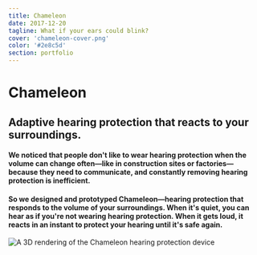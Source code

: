 ```yaml
---
title: Chameleon
date: 2017-12-20
tagline: What if your ears could blink?
cover: 'chameleon-cover.png'
color: '#2e8c5d'
section: portfolio
---
```


# Chameleon

<div class="tldr" markdown="`1`">

## Adaptive hearing protection that reacts to your surroundings.

#### We noticed that people don't like to wear hearing protection when the volume can change often—like in construction sites or factories—because they need to communicate, and constantly removing hearing protection is inefficient.

#### So we designed and prototyped Chameleon—hearing protection that responds to the volume of your surroundings. When it's quiet, you can hear as if you're not wearing hearing protection. When it gets loud, it reacts in an instant to protect your hearing until it's safe again.


<div class="cover-image vertical">

![A 3D rendering of the Chameleon hearing protection device](../../images/portfolio/cover/chameleon-cover.png)
</div>

</div>

<!-- ## Problem

We surveyed and interviewed people who work in construction, manufacturing, and live music production[^1] about their hearing protection use. A vast majority answered that while they know they should wear, protection they often don't. When asked why, they said they often needed to talk at work, and it's tedious to constantly remove hearing protection and put it back on.

## Requirements 

Based on our research insights, we came up with a number of areas our device should excel in. We then turned them into engineering functional requirements and metrics.

**Attenuation:** Must protect the wearer from potentially damaging sound.

**Communication:** Should allow communication when there is no damaging sound.

**Comfort:** Should be comfortable to wear for a full work day.

**Cost:** Should be reasonably priced relative to other products in the space.

**Durability:** Should withstand daily use in a rugged environment, and consume minimal power.

**Measurement:** Should accurately measure the noise level, and conform to ANSI standards.

## User Stories

I started to draw up flows and storyboards for the ideal use of the device. Storyboards helped identify different use scenarios (who's talking? who's making the noise?), and functions we had initially overlooked (like override buttons to preemptively close the device), but a user flow was not very helpful, since the primary goal is to not interfere with the wearer's work. Any user flow was a straight line from the beginning off the day to the end. 

We found that the user story: "As a worker, I want to protect my hearing and still be able to communicate when working" helped us focus in during development.


## Prototypes
### Full Prototype Mk. 1
Over the next couple months we worked on the electrical and software systems, as well as testing different ways to dynamically attenuate. Our first system prototype was a retrofit on an existing ear-cup, and was used to test the measurement, control logic and mechanical components of the system. 

<figure class='folio_image video' id='first-proto-video'>
	<iframe src="https://www.youtube.com/embed/yUvlpVK7ays?loop=1" frameborder="0" loop="1" webkitallowfullscreen mozallowfullscreen allowfullscreen></iframe>
	<figcaption>The first prototype</figcaption>
</figure>

Though a good proof-of-concept, this prototype was too slow, and too noisy for what we needed to do with it. We also noticed when testing it that long hair tended to get caught in the disk—definitely not ideal.

### Full Prototype Mk. 2

I spent the next 4 months working on all aspects of the design: electronics, embedded code, mechanical and acoustics.

After a few dozen smaller scale prototypes to test each part of the system independently, we finally had a working full-system prototype.

![The final 3D printed prototype, with Teensy controller enclosure.](../../images/portfolio/chameleon/finished-prototype.jpg)

## Pitch and Demo

We showcased our prototype at the Systems Design Engineering Symposium where we won People's Choice award. We also won the Norman Esch Entrepreneurship Award for our pitch and product demo!

<figure class='folio_image video' id='symposium-demo-video'>
	<iframe src="https://www.youtube.com/embed/3ss9hONATuw?loop=1" frameborder="0" loop="1" webkitallowfullscreen mozallowfullscreen allowfullscreen></iframe>
	<figcaption>Showing off the prototype at the Systems Design Engineering Symposium</figcaption>
</figure>

<figure class='folio_image' id='norman-esch-demo'>
		<img src='../../images/portfolio/chameleon/prototype-demo.jpg'>
<figcaption>Demonstrating the prototype at Norman Esch finals, where we<a href="https://uwaterloo.ca/engineering/news/six-teams-win-10000-each-annual-esch-awards" target="_blank"> won a $10,000 prize</a> for our pitch and demo!</figcaption>
</figure>



[^1]: Live music workers means, for example: stagehands, producers, and directors, not performers themselves -->